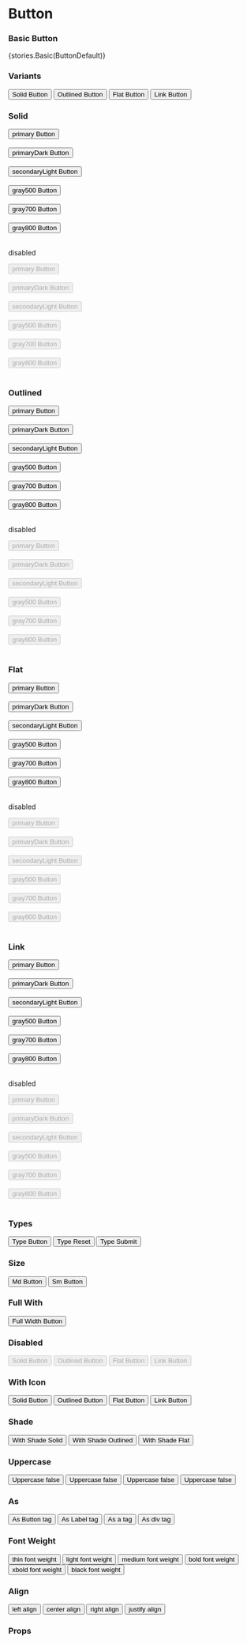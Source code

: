 
<Meta title="Core/Button" component={Button} />

# Button

### Basic Button

<Preview withToolbar>
    <Story name="Basic">{stories.Basic(ButtonDefault)}</Story>
</Preview>

### Variants

<Preview>
    <Button variant="solid">Solid Button</Button>
    <Button variant="outlined">Outlined Button</Button>
    <Button variant="flat">Flat Button</Button>
    <Button variant="link">Link Button</Button>
</Preview>

### Solid

<Preview>
  <Story name="Solid">
    <div>
      <Row>
        <Col col={4}><Button color="primary">primary Button</Button><br /><br /></Col>
        <Col col={4}><Button color="primaryDark">primaryDark Button</Button><br /><br /></Col>
        <Col col={4}><Button color="secondaryLight">secondaryLight Button</Button><br /><br /></Col>
        <Col col={4}><Button color="gray500">gray500 Button</Button><br /><br /></Col>
        <Col col={4}><Button color="gray700">gray700 Button</Button><br /><br /></Col>
        <Col col={4}><Button color="gray800">gray800 Button</Button><br /><br /></Col>
      </Row>
      <p>disabled</p>
      <Row>
        <Col col={4}><Button disabled color="primary">primary Button</Button><br /><br /></Col>
        <Col col={4}><Button disabled color="primaryDark">primaryDark Button</Button><br /><br /></Col>
        <Col col={4}><Button disabled color="secondaryLight">secondaryLight Button</Button><br /><br /></Col>
        <Col col={4}><Button disabled color="gray500">gray500 Button</Button><br /><br /></Col>
        <Col col={4}><Button disabled color="gray700">gray700 Button</Button><br /><br /></Col>
        <Col col={4}><Button disabled color="gray800">gray800 Button</Button><br /><br /></Col>
      </Row>
    </div>
  </Story>
</Preview>

### Outlined

<Preview>
  <Story name="outlined">
    <div>
      <Row>
        <Col col={4}><Button variant="outlined" color="primary">primary Button</Button><br /><br /></Col>
        <Col col={4}><Button variant="outlined" color="primaryDark">primaryDark Button</Button><br /><br /></Col>
        <Col col={4}><Button variant="outlined" color="secondaryLight">secondaryLight Button</Button><br /><br /></Col>
        <Col col={4}><Button variant="outlined" color="gray500">gray500 Button</Button><br /><br /></Col>
        <Col col={4}><Button variant="outlined" color="gray700">gray700 Button</Button><br /><br /></Col>
        <Col col={4}><Button variant="outlined" color="gray800">gray800 Button</Button><br /><br /></Col>
      </Row>
      <p>disabled</p>
      <Row>
        <Col col={4}><Button disabled variant="outlined" color="primary">primary Button</Button><br /><br /></Col>
        <Col col={4}><Button disabled variant="outlined" color="primaryDark">primaryDark Button</Button><br /><br /></Col>
        <Col col={4}><Button disabled variant="outlined" color="secondaryLight">secondaryLight Button</Button><br /><br /></Col>
        <Col col={4}><Button disabled variant="outlined" color="gray500">gray500 Button</Button><br /><br /></Col>
        <Col col={4}><Button disabled variant="outlined" color="gray700">gray700 Button</Button><br /><br /></Col>
        <Col col={4}><Button disabled variant="outlined" color="gray800">gray800 Button</Button><br /><br /></Col>
      </Row>
    </div>
  </Story>
</Preview>

### Flat

<Preview>
  <Story name="flat">
    <div>
      <Row>
        <Col col={4}><Button variant="flat" color="primary">primary Button</Button><br /><br /></Col>
        <Col col={4}><Button variant="flat" color="primaryDark">primaryDark Button</Button><br /><br /></Col>
        <Col col={4}><Button variant="flat" color="secondaryLight">secondaryLight Button</Button><br /><br /></Col>
        <Col col={4}><Button variant="flat" color="gray500">gray500 Button</Button><br /><br /></Col>
        <Col col={4}><Button variant="flat" color="gray700">gray700 Button</Button><br /><br /></Col>
        <Col col={4}><Button variant="flat" color="gray800">gray800 Button</Button><br /><br /></Col>
      </Row>
      <p>disabled</p>
      <Row>
        <Col col={4}><Button disabled variant="flat" color="primary">primary Button</Button><br /><br /></Col>
        <Col col={4}><Button disabled variant="flat" color="primaryDark">primaryDark Button</Button><br /><br /></Col>
        <Col col={4}><Button disabled variant="flat" color="secondaryLight">secondaryLight Button</Button><br /><br /></Col>
        <Col col={4}><Button disabled variant="flat" color="gray500">gray500 Button</Button><br /><br /></Col>
        <Col col={4}><Button disabled variant="flat" color="gray700">gray700 Button</Button><br /><br /></Col>
        <Col col={4}><Button disabled variant="flat" color="gray800">gray800 Button</Button><br /><br /></Col>
      </Row>
    </div>
  </Story>
</Preview>

### Link

<Preview>
  <Story name="link">
    <div>
      <Row>
        <Col col={4}><Button variant="link" color="primary">primary Button</Button><br /><br /></Col>
        <Col col={4}><Button variant="link" color="primaryDark">primaryDark Button</Button><br /><br /></Col>
        <Col col={4}><Button variant="link" color="secondaryLight">secondaryLight Button</Button><br /><br /></Col>
        <Col col={4}><Button variant="link" color="gray500">gray500 Button</Button><br /><br /></Col>
        <Col col={4}><Button variant="link" color="gray700">gray700 Button</Button><br /><br /></Col>
        <Col col={4}><Button variant="link" color="gray800">gray800 Button</Button><br /><br /></Col>
      </Row>
      <p>disabled</p>
      <Row>
        <Col col={4}><Button disabled variant="link" color="primary">primary Button</Button><br /><br /></Col>
        <Col col={4}><Button disabled variant="link" color="primaryDark">primaryDark Button</Button><br /><br /></Col>
        <Col col={4}><Button disabled variant="link" color="secondaryLight">secondaryLight Button</Button><br /><br /></Col>
        <Col col={4}><Button disabled variant="link" color="gray500">gray500 Button</Button><br /><br /></Col>
        <Col col={4}><Button disabled variant="link" color="gray700">gray700 Button</Button><br /><br /></Col>
        <Col col={4}><Button disabled variant="link" color="gray800">gray800 Button</Button><br /><br /></Col>
      </Row>
    </div>
  </Story>
</Preview>

### Types

<Preview>
    <Button type="button">Type Button</Button>
    <Button type="reset">Type Reset</Button>
    <Button type="submit">Type Submit</Button>
</Preview>

### Size

<Preview>
    <Button measure="md">
        Md Button
    </Button>
    <Button measure="sm">
        Sm Button
    </Button>
</Preview>

### Full With

<Preview>
    <Button fullWidth>
        Full Width Button
    </Button>
</Preview>

### Disabled

<Preview>
    <Button disabled variant="solid">
        Solid Button
    </Button>
    <Button disabled variant="outlined">
        Outlined Button
    </Button>
    <Button disabled variant="flat">
        Flat Button
    </Button>
    <Button disabled variant="link">
        Link Button
    </Button>
</Preview>

### With Icon

<Preview>
    <Button shade={false} variant="solid">
        <Icon name="check" mr={10} />
        Solid Button
    </Button>
    <Button variant="outlined">
        <Icon name="check" mr={10} />
        Outlined Button
    </Button>
    <Button variant="flat">
        Flat Button
        <Icon name="check" ml={10} />
    </Button>
    <Button variant="link">
        <Icon name="check" mr={10} />
        Link Button
    </Button>
</Preview>

### Shade

<Preview>
    <Button shade={true} variant="solid">
        With Shade Solid
    </Button>
    <Button shade={true} variant="outlined">
        With Shade Outlined
    </Button>
    <Button shade={true} variant="flat">
        With Shade Flat
    </Button>
</Preview>

### Uppercase

<Preview>
    <Button uppercase={false} variant="solid">
        Uppercase false
    </Button>
    <Button uppercase={false} variant="outlined">
        Uppercase false
    </Button>
    <Button uppercase={false} variant="flat">
        Uppercase false
    </Button>
    <Button uppercase={false} variant="link">
        Uppercase false
    </Button>
</Preview>

### As

<Preview>
    <Button as="button">
        As Button tag
    </Button>
    <Button as="label">
        As Label tag
    </Button>
    <Button as="a">
        As a tag
    </Button>
    <Button as="div">
        As div tag
    </Button>
</Preview>

### Font Weight

<Preview>
     <Row>
        <Col col={4}>
            <Button mb={15} fontWeight="thin">
                thin font weight
            </Button>
        </Col>
        <Col col={4}>
            <Button mb={15} fontWeight="light">
                light font weight
            </Button>
        </Col>
        <Col col={4}>
            <Button mb={15} fontWeight="medium">
                medium font weight
            </Button>
        </Col>
        <Col col={4}>
            <Button fontWeight="bold">
                bold font weight
            </Button>
        </Col>
        <Col col={4}>
            <Button fontWeight="xbold">
                xbold font weight
            </Button>
        </Col>
        <Col col={4}>
            <Button fontWeight="black">
                black font weight
            </Button>
        </Col>
    </Row>
</Preview>

### Align

<Preview>
     <Row>
        <Col col={4}>
            <Button mb={15} fullWidth align="left">
                 left align
            </Button>
        </Col>
        <Col col={4}>
            <Button mb={15} fullWidth align="center">
                 center align
            </Button>
        </Col>
        <Col col={4}>
            <Button mb={15} fullWidth align="right">
                 right align
            </Button>
        </Col>
        <Col col={4}>
            <Button mb={15} fullWidth align="justify">
                 justify align
            </Button>
        </Col>
    </Row>
</Preview>


### Props

<Props of={Button} />
